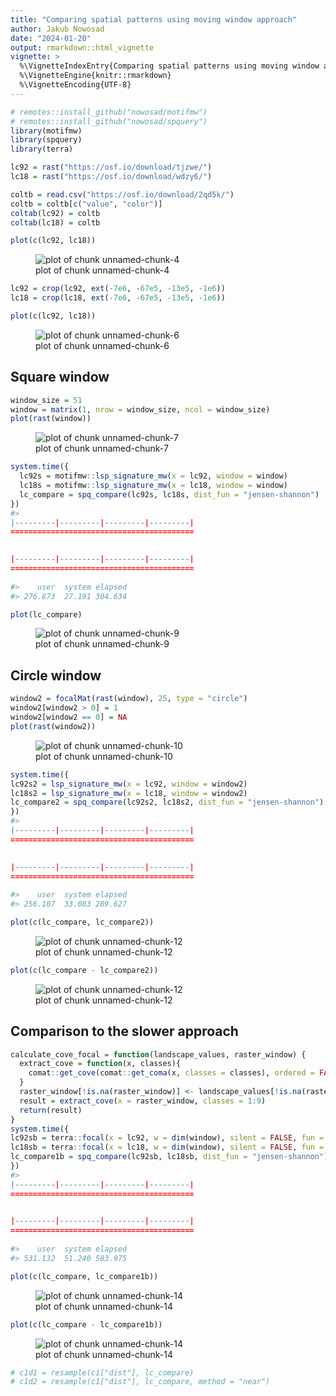 ```yaml
---
title: "Comparing spatial patterns using moving window approach"
author: Jakub Nowosad
date: "2024-01-20"
output: rmarkdown::html_vignette
vignette: >
  %\VignetteIndexEntry{Comparing spatial patterns using moving window approach}
  %\VignetteEngine{knitr::rmarkdown}
  %\VignetteEncoding{UTF-8}
---
```





```r
# remotes::install_github("nowosad/motifmw")
# remotes::install_github("nowosad/spquery")
library(motifmw)
library(spquery)
library(terra)
```


```r
lc92 = rast("https://osf.io/download/tjzwe/")
lc18 = rast("https://osf.io/download/wdzy6/")
```


```r
coltb = read.csv("https://osf.io/download/2qd5k/")
coltb = coltb[c("value", "color")]
coltab(lc92) = coltb
coltab(lc18) = coltb
```


```r
plot(c(lc92, lc18))
```

![plot of chunk unnamed-chunk-4](figures/unnamed-chunk-4-1.png)


```r
lc92 = crop(lc92, ext(-7e6, -67e5, -13e5, -1e6))
lc18 = crop(lc18, ext(-7e6, -67e5, -13e5, -1e6))
```


```r
plot(c(lc92, lc18))
```

![plot of chunk unnamed-chunk-6](figures/unnamed-chunk-6-1.png)

## Square window


```r
window_size = 51
window = matrix(1, nrow = window_size, ncol = window_size)
plot(rast(window))
```

![plot of chunk unnamed-chunk-7](figures/unnamed-chunk-7-1.png)


```r
system.time({
  lc92s = motifmw::lsp_signature_mw(x = lc92, window = window)
  lc18s = motifmw::lsp_signature_mw(x = lc18, window = window)
  lc_compare = spq_compare(lc92s, lc18s, dist_fun = "jensen-shannon")
})
#> |---------|---------|---------|---------|=========================================                                          |---------|---------|---------|---------|=========================================                                          
#>    user  system elapsed 
#> 276.873  27.191 304.634
```


```r
plot(lc_compare)
```

![plot of chunk unnamed-chunk-9](figures/unnamed-chunk-9-1.png)

## Circle window


```r
window2 = focalMat(rast(window), 25, type = "circle")
window2[window2 > 0] = 1
window2[window2 == 0] = NA
plot(rast(window2))
```

![plot of chunk unnamed-chunk-10](figures/unnamed-chunk-10-1.png)


```r
system.time({
lc92s2 = lsp_signature_mw(x = lc92, window = window2)
lc18s2 = lsp_signature_mw(x = lc18, window = window2)
lc_compare2 = spq_compare(lc92s2, lc18s2, dist_fun = "jensen-shannon")
})
#> |---------|---------|---------|---------|=========================================                                          |---------|---------|---------|---------|=========================================                                          
#>    user  system elapsed 
#> 256.107  33.083 289.627
```


```r
plot(c(lc_compare, lc_compare2))
```

![plot of chunk unnamed-chunk-12](figures/unnamed-chunk-12-1.png)

```r
plot(c(lc_compare - lc_compare2))
```

![plot of chunk unnamed-chunk-12](figures/unnamed-chunk-12-2.png)

## Comparison to the slower approach


```r
calculate_cove_focal = function(landscape_values, raster_window) {
  extract_cove = function(x, classes){
    comat::get_cove(comat::get_coma(x, classes = classes), ordered = FALSE, normalization = "pdf")
  }
  raster_window[!is.na(raster_window)] <- landscape_values[!is.na(raster_window)]
  result = extract_cove(x = raster_window, classes = 1:9)
  return(result)
}
system.time({
lc92sb = terra::focal(x = lc92, w = dim(window), silent = FALSE, fun = calculate_cove_focal, raster_window = window)
lc18sb = terra::focal(x = lc18, w = dim(window), silent = FALSE, fun = calculate_cove_focal, raster_window = window)
lc_compare1b = spq_compare(lc92sb, lc18sb, dist_fun = "jensen-shannon")
})
#> |---------|---------|---------|---------|=========================================                                          |---------|---------|---------|---------|=========================================                                          
#>    user  system elapsed 
#> 531.132  51.240 583.975
```


```r
plot(c(lc_compare, lc_compare1b))
```

![plot of chunk unnamed-chunk-14](figures/unnamed-chunk-14-1.png)

```r
plot(c(lc_compare - lc_compare1b))
```

![plot of chunk unnamed-chunk-14](figures/unnamed-chunk-14-2.png)


```r
# c1d1 = resample(c1["dist"], lc_compare)
# c1d2 = resample(c1["dist"], lc_compare, method = "near")
```
